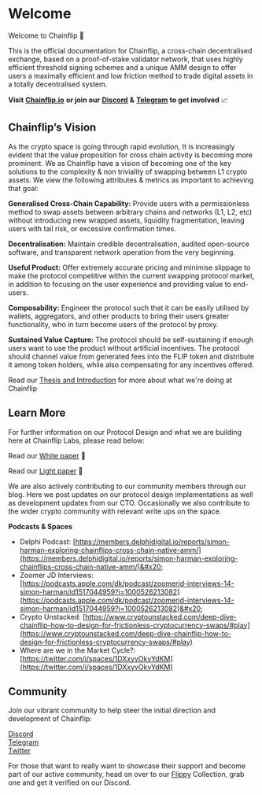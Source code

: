 # Welcome

Welcome to Chainflip 👋

This is the official documentation for Chainflip, a cross-chain decentralised exchange, based on a proof-of-stake validator network, that uses highly efficient threshold signing schemes and a unique AMM design to offer users a maximally efficient and low friction method to trade digital assets in a totally decentralised system.

**Visit** [**Chainflip.io**](https://chainflip.io/) **or join our** [**Discord**](https://discord.gg/45DjMFA3Fu) **&** [**Telegram**](https://t.me/chainflip_io_chat) **to get involved** 📈

## Chainflip’s Vision

As the crypto space is going through rapid evolution, It is increasingly evident that the value proposition for cross chain activity is becoming more prominent. We as Chainflip have a vision of becoming one of the key solutions to the complexity & non triviality of swapping between L1 crypto assets. We view the following attributes & metrics as important to achieving that goal:

**Generalised Cross-Chain Capability:** Provide users with a permissionless method to swap assets between arbitrary chains and networks (L1, L2, etc) without introducing new wrapped assets, liquidity fragmentation, leaving users with tail risk, or excessive confirmation times.

**Decentralisation:** Maintain credible decentralisation, audited open-source software, and transparent network operation from the very beginning.

**Useful Product:** Offer extremely accurate pricing and minimise slippage to make the protocol competitive within the current swapping protocol market, in addition to focusing on the user experience and providing value to end-users.

**Composability:** Engineer the protocol such that it can be easily utilised by wallets, aggregators, and other products to bring their users greater functionality, who in turn become users of the protocol by proxy.

**Sustained Value Capture:** The protocol should be self-sustaining if enough users want to use the product without artificial incentives. The protocol should channel value from generated fees into the FLIP token and distribute it among token holders, while also compensating for any incentives offered.

Read our [Thesis and Introduction](thesis-and-introduction.md) for more about what we're doing at Chainflip

## **Learn More**

For further information on our Protocol Design and what we are building here at Chainflip Labs, please read below:

Read our [White paper](https://chainflip.io/whitepaper.pdf) 📑

Read our [Light paper](https://chainflip.io/lightpaper.pdf) 📄

We are also actively contributing to our community members through our blog. Here we post updates on our protocol design implementations as well as development updates from our CTO. Occasionally we also contribute to the wider crypto community with relevant write ups on the space.

**Podcasts & Spaces**

- Delphi Podcast: [https://members.delphidigital.io/reports/simon-harman-exploring-chainflips-cross-chain-native-amm/](https://members.delphidigital.io/reports/simon-harman-exploring-chainflips-cross-chain-native-amm/)&#x20;
- Zoomer JD Interviews: [https://podcasts.apple.com/dk/podcast/zoomerjd-interviews-14-simon-harman/id1517044959?i=1000526213082](https://podcasts.apple.com/dk/podcast/zoomerjd-interviews-14-simon-harman/id1517044959?i=1000526213082)&#x20;
- Crypto Unstacked: [https://www.cryptounstacked.com/deep-dive-chainflip-how-to-design-for-frictionless-cryptocurrency-swaps/#play](https://www.cryptounstacked.com/deep-dive-chainflip-how-to-design-for-frictionless-cryptocurrency-swaps/#play)
- Where are we in the Market Cycle?: [https://twitter.com/i/spaces/1DXxyvOkvYdKM](https://twitter.com/i/spaces/1DXxyvOkvYdKM)

## Community

Join our vibrant community to help steer the initial direction and development of Chainflip:

[Discord](https://discord.gg/45DjMFA3Fu)\
[Telegram](https://t.me/chainflip_io_chat)\
[Twitter](https://twitter.com/chainflip)

For those that want to really want to showcase their support and become part of our active community, head on over to our [Flippy](https://blog.chainflip.io/flippy/) Collection, grab one and get it verified on our Discord.&#x20;
